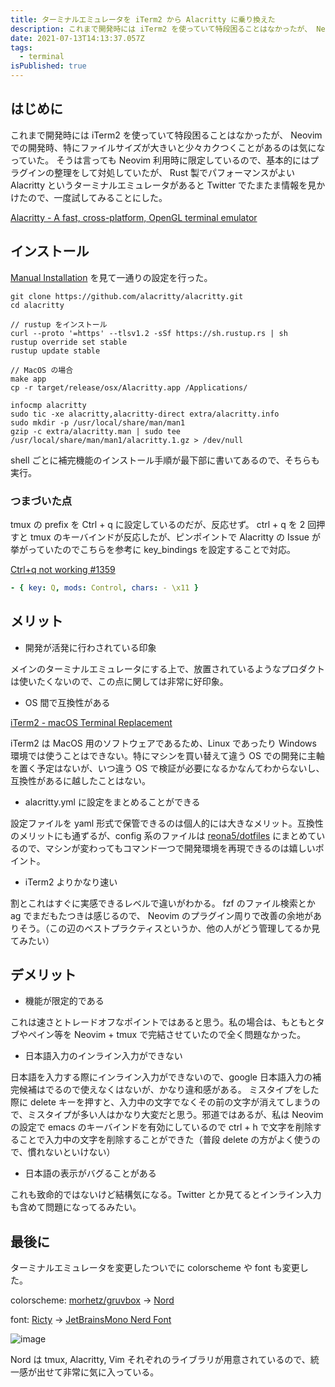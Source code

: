 ```yaml
---
title: ターミナルエミュレータを iTerm2 から Alacritty に乗り換えた
description: これまで開発時には iTerm2 を使っていて特段困ることはなかったが、 Neovim での開発時、特にファイルサイズが大きいと少々カクつくことがあるのは気になっていた。 そうは言っても Neovim 利用時に限定しているので、基本的にはプラグインの整理をして対処していたが、 Rust 製でパフォーマンスがよい Alacritty というターミナルエミュレータがあると Twitter でたまたま情報を見かけたので、一度試してみることにした。
date: 2021-07-13T14:13:37.057Z
tags:
  - terminal
isPublished: true
---
```


## はじめに

これまで開発時には iTerm2 を使っていて特段困ることはなかったが、 Neovim での開発時、特にファイルサイズが大きいと少々カクつくことがあるのは気になっていた。 そうは言っても Neovim 利用時に限定しているので、基本的にはプラグインの整理をして対処していたが、 Rust 製でパフォーマンスがよい Alacritty というターミナルエミュレータがあると Twitter でたまたま情報を見かけたので、一度試してみることにした。

[Alacritty - A fast, cross-platform, OpenGL terminal emulator](https://github.com/alacritty/alacritty)

## インストール

[Manual Installation](https://github.com/alacritty/alacritty/blob/master/INSTALL.md#manual-installation) を見て一通りの設定を行った。

```shell
git clone https://github.com/alacritty/alacritty.git
cd alacritty

// rustup をインストール
curl --proto '=https' --tlsv1.2 -sSf https://sh.rustup.rs | sh
rustup override set stable
rustup update stable

// MacOS の場合
make app
cp -r target/release/osx/Alacritty.app /Applications/

infocmp alacritty
sudo tic -xe alacritty,alacritty-direct extra/alacritty.info
sudo mkdir -p /usr/local/share/man/man1
gzip -c extra/alacritty.man | sudo tee /usr/local/share/man/man1/alacritty.1.gz > /dev/null
```

shell ごとに補完機能のインストール手順が最下部に書いてあるので、そちらも実行。

### つまづいた点

tmux の prefix を Ctrl + q に設定しているのだが、反応せず。
ctrl + q を 2 回押すと tmux のキーバインドが反応したが、ピンポイントで Alacritty の Issue が挙がっていたのでこちらを参考に key_bindings を設定することで対応。

[Ctrl+q not working #1359](https://github.com/alacritty/alacritty/issues/1359)

```yaml
- { key: Q, mods: Control, chars: - \x11 }
```

## メリット

- 開発が活発に行わされている印象

メインのターミナルエミュレータにする上で、放置されているようなプロダクトは使いたくないので、この点に関しては非常に好印象。

- OS 間で互換性がある

[iTerm2 - macOS Terminal Replacement](https://iterm2.com/)

iTerm2 は MacOS 用のソフトウェアであるため、Linux であったり Windows 環境では使うことはできない。特にマシンを買い替えて違う OS での開発に主軸を置く予定はないが、いつ違う OS で検証が必要になるかなんてわからないし、互換性があるに越したことはない。

- alacritty.yml に設定をまとめることができる

設定ファイルを yaml 形式で保管できるのは個人的には大きなメリット。互換性のメリットにも通ずるが、config 系のファイルは [reona5/dotfiles](https://github.com/reona5/dotfiles) にまとめているので、マシンが変わってもコマンド一つで開発環境を再現できるのは嬉しいポイント。

- iTerm2 よりかなり速い

割とこれはすぐに実感できるレベルで違いがわかる。 fzf のファイル検索とか ag でまだもたつきは感じるので、 Neovim のプラグイン周りで改善の余地がありそう。（この辺のベストプラクティスというか、他の人がどう管理してるか見てみたい）

## デメリット

- 機能が限定的である

これは速さとトレードオフなポイントではあると思う。私の場合は、もともとタブやペイン等を Neovim + tmux で完結させていたので全く問題なかった。

- 日本語入力のインライン入力ができない

日本語を入力する際にインライン入力ができないので、google 日本語入力の補完候補はでるので使えなくはないが、かなり違和感がある。
ミスタイプをした際に delete キーを押すと、入力中の文字でなくその前の文字が消えてしまうので、ミスタイプが多い人はかなり大変だと思う。邪道ではあるが、私は Neovim の設定で emacs のキーバインドを有効にしているので ctrl + h で文字を削除することで入力中の文字を削除することができた（普段 delete の方がよく使うので、慣れないといけない）

- 日本語の表示がバグることがある

これも致命的ではないけど結構気になる。Twitter とか見てるとインライン入力も含めて問題になってるみたい。

## 最後に

ターミナルエミュレータを変更したついでに colorscheme や font も変更した。

colorscheme: [morhetz/gruvbox](https://github.com/morhetz/gruvbox) -> [Nord](https://www.nordtheme.com/)

font: [Ricty](https://rictyfonts.github.io/) -> [JetBrainsMono Nerd Font](https://www.nerdfonts.com/font-downloads)

![image](https://user-images.githubusercontent.com/46399968/125487027-3d0142e0-baa5-4d55-839f-458259518e3c.png)

Nord は tmux, Alacritty, Vim それぞれのライブラリが用意されているので、統一感が出せて非常に気に入っている。
